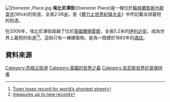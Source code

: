 [[Image:Ebenezer_Place.jpg|thumb]]
'''埃比尼澤街'''(Ebenezer Place)是一條位於[[蘇格蘭|蘇格蘭]][[凱斯內斯|凱斯內斯]][[韋克|韋克]](Wick)的街道，全長2.06[[米_(单位)|米]]，是《[[健力士世界紀錄大全|健力士世界紀錄大全]]》中所記載全球最短的街道。

在2006年，埃比尼澤街超越了位於[[英國|英國]][[蘭開夏郡|蘭開夏郡]]，全長5.2米的[[伊利近街_(蘭開夏郡)|伊利近街]]，成為世界上最短的街道<ref>[http://www.rossendalefreepress.co.uk/news/s/519565_town_loses_record_for_worlds_shortest_street Town loses record for world’s shortest street]</ref><ref>[http://news.bbc.co.uk/1/hi/scotland/highlands_and_islands/6101968.stmStreet measures up to new record]{{Dead link}}</ref>。這街只有一棟建築物，是為一間建於1883年的[[酒店|酒店]]。


== 資料來源 ==
{{Reflist}}

{{DEFAULTSORT: Ebenezer Place}}
[[Category:苏格兰街道|Category:苏格兰街道]]
[[Category:英國的世界之最|Category:英國的世界之最]]
[[Category:吉尼斯世界纪录保持者|Category:吉尼斯世界纪录保持者]]